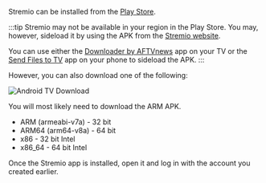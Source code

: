 Stremio can be installed from the [Play Store](https://play.google.com/store/apps/details?id=com.stremio.one).

:::tip
Stremio may not be available in your region in the Play Store. 
You may, however, sideload it by using the APK from the [Stremio website](https://www.stremio.com/downloads).

You can use either the [Downloader by AFTVnews](https://play.google.com/store/apps/details?id=com.esaba.downloader) app on your TV or the [Send Files to TV](https://play.google.com/store/apps/details?id=com.yablio.sendfilestotv) app on your phone to sideload the APK.
:::

However, you can also download one of the following:

![Android TV Download](../img/stremio_android_tv_download.png)

You will most likely need to download the ARM APK.

- ARM (armeabi-v7a) - 32 bit
- ARM64 (arm64-v8a) - 64 bit
- x86 - 32 bit Intel
- x86_64 - 64 bit Intel

Once the Stremio app is installed, open it and log in with the account you created earlier.